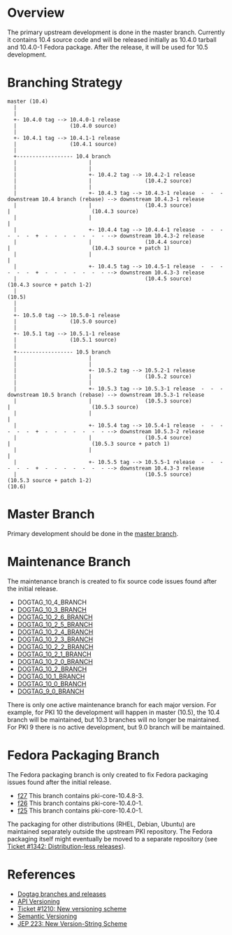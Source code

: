 = Overview =

The primary upstream development is done in the master branch. Currently it contains 10.4 source code and will be released initially as 10.4.0 tarball and 10.4.0-1 Fedora package. After the release, it will be used for 10.5 development.

= Branching Strategy =

<pre>
master (10.4)
  |
  |
  +- 10.4.0 tag --> 10.4.0-1 release
  |                 (10.4.0 source)
  |
  +- 10.4.1 tag --> 10.4.1-1 release
  |                 (10.4.1 source)
  |
  +------------------ 10.4 branch
  |                       |
  |                       |
  |                       +- 10.4.2 tag --> 10.4.2-1 release
  |                       |                 (10.4.2 source)
  |                       |
  |                       +- 10.4.3 tag --> 10.4.3-1 release  -  -  -  downstream 10.4 branch (rebase) --> downstream 10.4.3-1 release
  |                       |                 (10.4.3 source)                     |                          (10.4.3 source)
  |                       |                                                     |
  |                       +- 10.4.4 tag --> 10.4.4-1 release  -  -  -  -  -  -  +  -  -  -  -  -  -  - --> downstream 10.4.3-2 release
  |                       |                 (10.4.4 source)                     |                          (10.4.3 source + patch 1)
  |                       |                                                     |
  |                       +- 10.4.5 tag --> 10.4.5-1 release  -  -  -  -  -  -  +  -  -  -  -  -  -  - --> downstream 10.4.3-3 release
  |                                         (10.4.5 source)                                                (10.4.3 source + patch 1-2)
  |
(10.5)
  |
  |
  +- 10.5.0 tag --> 10.5.0-1 release
  |                 (10.5.0 source)
  |
  +- 10.5.1 tag --> 10.5.1-1 release
  |                 (10.5.1 source)
  |
  +------------------ 10.5 branch
  |                       |
  |                       |
  |                       +- 10.5.2 tag --> 10.5.2-1 release
  |                       |                 (10.5.2 source)
  |                       |
  |                       +- 10.5.3 tag --> 10.5.3-1 release  -  -  -  downstream 10.5 branch (rebase) --> downstream 10.5.3-1 release
  |                       |                 (10.5.3 source)                     |                          (10.5.3 source)
  |                       |                                                     |
  |                       +- 10.5.4 tag --> 10.5.4-1 release  -  -  -  -  -  -  +  -  -  -  -  -  -  - --> downstream 10.5.3-2 release
  |                       |                 (10.5.4 source)                     |                          (10.5.3 source + patch 1)
  |                       |                                                     |
  |                       +- 10.5.5 tag --> 10.5.5-1 release  -  -  -  -  -  -  +  -  -  -  -  -  -  - --> downstream 10.4.3-3 release
  |                                         (10.5.5 source)                                                (10.5.3 source + patch 1-2)
(10.6)
</pre>

= Master Branch =

Primary development should be done in the [https://github.com/dogtagpki/pki/commits/master master branch].

= Maintenance Branch =

The maintenance branch is created to fix source code issues found after the initial release.

* DOGTAG_10_4_BRANCH
* [https://github.com/dogtagpki/pki/commits/DOGTAG_10_3_BRANCH DOGTAG_10_3_BRANCH]
* [https://github.com/dogtagpki/pki/commits/DOGTAG_10_2_6_BRANCH DOGTAG_10_2_6_BRANCH]
* [https://github.com/dogtagpki/pki/commits/DOGTAG_10_2_5_BRANCH DOGTAG_10_2_5_BRANCH]
* [https://github.com/dogtagpki/pki/commits/DOGTAG_10_2_4_BRANCH DOGTAG_10_2_4_BRANCH]
* [https://github.com/dogtagpki/pki/commits/DOGTAG_10_2_3_BRANCH DOGTAG_10_2_3_BRANCH]
* [https://github.com/dogtagpki/pki/commits/DOGTAG_10_2_2_BRANCH DOGTAG_10_2_2_BRANCH]
* [https://github.com/dogtagpki/pki/commits/DOGTAG_10_2_1_BRANCH DOGTAG_10_2_1_BRANCH]
* [https://github.com/dogtagpki/pki/commits/DOGTAG_10_2_0_BRANCH DOGTAG_10_2_0_BRANCH]
* [https://github.com/dogtagpki/pki/commits/DOGTAG_10_2_BRANCH DOGTAG_10_2_BRANCH]
* [https://github.com/dogtagpki/pki/commits/DOGTAG_10_1_BRANCH DOGTAG_10_1_BRANCH]
* [https://github.com/dogtagpki/pki/commits/DOGTAG_10_0_BRANCH DOGTAG_10_0_BRANCH]
* [https://github.com/dogtagpki/pki/commits/DOGTAG_9_0_BRANCH DOGTAG_9_0_BRANCH]

There is only one active maintenance branch for each major version. For example, for PKI 10 the development will happen in master (10.5), the 10.4 branch will be maintained, but 10.3 branches will no longer be maintained. For PKI 9 there is no active development, but 9.0 branch will be maintained.

= Fedora Packaging Branch =

The Fedora packaging branch is only created to fix Fedora packaging issues found after the initial release.

* [https://src.fedoraproject.org/cgit/rpms/pki-core.git/log/?h=f27 f27] This branch contains pki-core-10.4.8-3.
* [https://src.fedoraproject.org/cgit/rpms/pki-core.git/log/?h=f26 f26] This branch contains pki-core-10.4.0-1.
* [https://src.fedoraproject.org/cgit/rpms/pki-core.git/log/?h=f25 f25] This branch contains pki-core-10.4.0-1.

The packaging for other distributions (RHEL, Debian, Ubuntu) are maintained separately outside the upstream PKI repository. The Fedora packaging itself might eventually be moved to a separate repository (see [https://fedorahosted.org/pki/ticket/1342 Ticket #1342: Distribution-less releases]).

= References =

* [[Dogtag branches and releases]]
* [[API Versioning]]
* [https://pagure.io/dogtagpki/issue/1210 Ticket #1210: New versioning scheme]
* [https://semver.org/ Semantic Versioning]
* [http://openjdk.java.net/jeps/223 JEP 223: New Version-String Scheme]